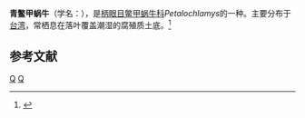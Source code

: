 {{Speciesbox
| taxon = Petalochlamys vesta
| binomial_authority = (Pfeiffer, 1865)
}}
'''青鳖甲蜗牛'''（学名：''{{lang|la|Petalochlamys vesta}}''），是[[柄眼目|柄眼目]][[鳖甲蜗牛科|鳖甲蜗牛科]]''Petalochlamys''的一种。主要分布于[[台湾|台湾]]，常栖息在落叶覆盖潮湿的腐殖质土底。<ref>{{cite web|url=http://shell.sinica.edu.tw/chinese/shellbase_detail.php?science_no=2013|title=国际贝库：青鳖甲蜗牛|publisher=台湾贝类资料库|accessdate=2009-08-11}}</ref>

== 参考文献 ==
{{reflist}}

{{Taxonbar}}
[[Category:1865年描述的动物|Q]]
[[Category:鳖甲蜗牛科|Q]]